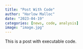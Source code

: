 ```yaml
---
title: "Post With Code"
author: "Harlow Malloc"
date: "2023-04-19"
categories: [news, code, analysis]
image: "image.jpg"
---
```


This is a post with executable code.
